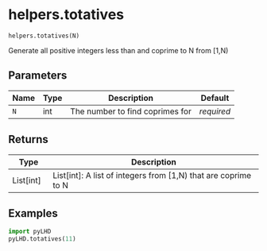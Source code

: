 # helpers.totatives { #pyLHD.helpers.totatives }

`helpers.totatives(N)`

Generate all positive integers less than and coprime to N from [1,N)

## Parameters

| Name   | Type   | Description                     | Default    |
|--------|--------|---------------------------------|------------|
| `N`    | int    | The number to find coprimes for | _required_ |

## Returns

| Type        | Description                                                    |
|-------------|----------------------------------------------------------------|
| List\[int\] | List[int]: A list of integers from [1,N) that are coprime to N |

## Examples



```python
import pyLHD
pyLHD.totatives(11)
```